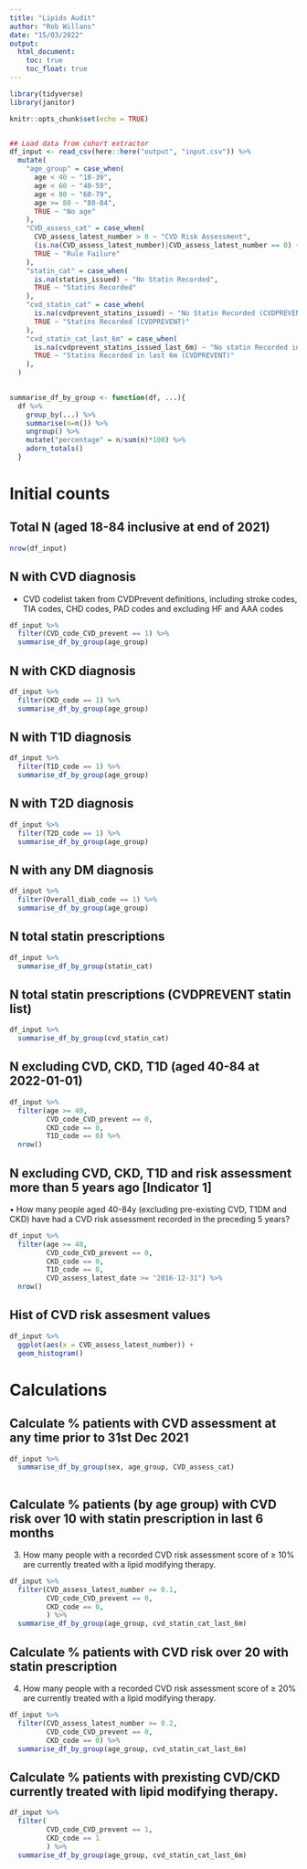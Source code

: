 ```yaml
---
title: "Lipids Audit"
author: "Rob Willans"
date: "15/03/2022"
output: 
  html_document:
    toc: true
    toc_float: true
---
```


```r
library(tidyverse)
library(janitor)

knitr::opts_chunk$set(echo = TRUE)


## Load data from cohort extractor
df_input <- read_csv(here::here("output", "input.csv")) %>%
  mutate(
    "age_group" = case_when(
      age < 40 ~ "18-39",
      age < 60 ~ "40-59",
      age < 80 ~ "60-79",
      age >= 80 ~ "80-84",
      TRUE ~ "No age"
    ),
    "CVD_assess_cat" = case_when(
      CVD_assess_latest_number > 0 ~ "CVD Risk Assessment",
      (is.na(CVD_assess_latest_number)|CVD_assess_latest_number == 0) ~ "No CVD Risk Assessment Noted",
      TRUE ~ "Rule Failure"
    ),
    "statin_cat" = case_when(
      is.na(statins_issued) ~ "No Statin Recorded",
      TRUE ~ "Statins Recorded"
    ),
    "cvd_statin_cat" = case_when(
      is.na(cvdprevent_statins_issued) ~ "No Statin Recorded (CVDPREVENT)",
      TRUE ~ "Statins Recorded (CVDPREVENT)"
    ),
    "cvd_statin_cat_last_6m" = case_when(
      is.na(cvdprevent_statins_issued_last_6m) ~ "No statin Recorded in last 6m (CVDPREVENT)",
      TRUE ~ "Statins Recorded in last 6m (CVDPREVENT)"
    ),
  )
  

summarise_df_by_group <- function(df, ...){
  df %>% 
    group_by(...) %>% 
    summarise(n=n()) %>% 
    ungroup() %>% 
    mutate("percentage" = n/sum(n)*100) %>%
    adorn_totals()
  }

```

# Initial counts

## Total N (aged 18-84 inclusive at end of 2021)

```r

nrow(df_input)

```



## N with CVD diagnosis 

* CVD codelist taken from CVDPrevent definitions, including stroke codes,  TIA codes, CHD codes, PAD codes and excluding HF and AAA codes

```r

df_input %>%
  filter(CVD_code_CVD_prevent == 1) %>% 
  summarise_df_by_group(age_group)

```

## N with CKD diagnosis 

```r

df_input %>%
  filter(CKD_code == 1) %>% 
  summarise_df_by_group(age_group)

```

## N with T1D diagnosis

```r

df_input %>%
  filter(T1D_code == 1) %>% 
  summarise_df_by_group(age_group)

```

## N with T2D diagnosis

```r

df_input %>%
  filter(T2D_code == 1) %>% 
  summarise_df_by_group(age_group)

```

## N with any DM diagnosis

```r

df_input %>%
  filter(Overall_diab_code == 1) %>% 
  summarise_df_by_group(age_group)

```
## N total statin prescriptions

```r

df_input %>% 
  summarise_df_by_group(statin_cat)

```

## N total statin prescriptions (CVDPREVENT statin list)

```r

df_input %>% 
  summarise_df_by_group(cvd_statin_cat)

```
## N excluding CVD, CKD, T1D (aged 40-84 at 2022-01-01)

```r

df_input %>% 
  filter(age >= 40,
         CVD_code_CVD_prevent == 0,
         CKD_code == 0, 
         T1D_code == 0) %>% 
  nrow()

```
## N excluding CVD, CKD, T1D and risk assessment more than 5 years ago [Indicator 1]

•	How many people aged 40-84y (excluding pre-existing CVD, T1DM and CKD) have had a CVD risk assessment recorded in the preceding 5 years?

```r

df_input %>% 
  filter(age >= 40,
         CVD_code_CVD_prevent == 0,
         CKD_code == 0, 
         T1D_code == 0,
         CVD_assess_latest_date >= "2016-12-31") %>% 
  nrow()

```
## Hist of CVD risk assesment values

```r

df_input %>% 
  ggplot(aes(x = CVD_assess_latest_number)) + 
  geom_histogram()


```


# Calculations

## Calculate % patients with CVD assessment at any time prior to 31st Dec 2021

```r

df_input %>% 
  summarise_df_by_group(sex, age_group, CVD_assess_cat)
         
```

## Calculate % patients (by age group) with CVD risk over 10 with statin prescription in last 6 months

3.	How many people with a recorded CVD risk assessment score of ≥ 10% are currently treated with a lipid modifying therapy. 

```r

df_input %>% 
  filter(CVD_assess_latest_number >= 0.1,
         CVD_code_CVD_prevent == 0,
         CKD_code == 0, 
         ) %>% 
  summarise_df_by_group(age_group, cvd_statin_cat_last_6m) 


```
## Calculate % patients with CVD risk over 20 with statin prescription

4.	How many people with a recorded CVD risk assessment score of ≥ 20% are currently treated with a lipid modifying therapy. 

```r

df_input %>% 
  filter(CVD_assess_latest_number >= 0.2,
         CVD_code_CVD_prevent == 0,
         CKD_code == 0) %>% 
  summarise_df_by_group(age_group, cvd_statin_cat_last_6m) 

```

## Calculate % patients with prexisting CVD/CKD currently treated with lipid modifying therapy.

```r

df_input %>% 
  filter(
         CVD_code_CVD_prevent == 1,
         CKD_code == 1
         ) %>% 
  summarise_df_by_group(age_group, cvd_statin_cat_last_6m) 

```




